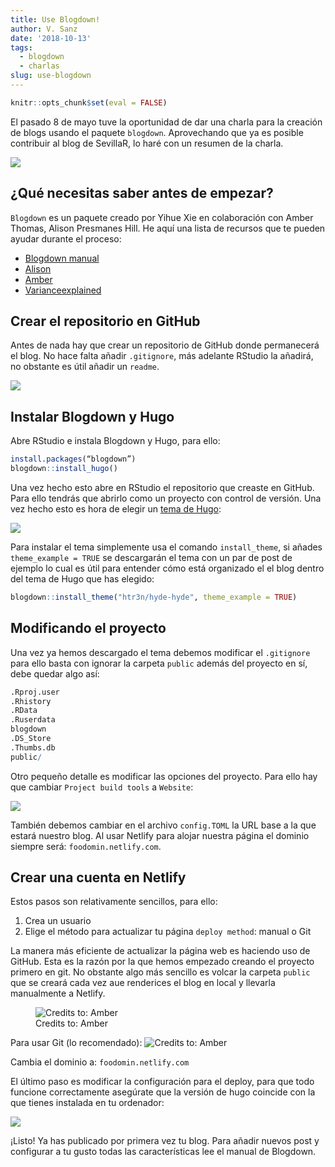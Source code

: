 ```yaml
---
title: Use Blogdown!
author: V. Sanz
date: '2018-10-13'
tags:
  - blogdown
  - charlas
slug: use-blogdown
---
```


```r
knitr::opts_chunk$set(eval = FALSE)
```

El pasado 8 de mayo tuve la oportunidad de dar una charla para la creación de blogs usando el paquete `blogdown`. Aprovechando que ya es posible contribuir al blog de SevillaR, lo haré con un resumen de la charla.

![](/posts/2018-05-17-use-blogdown_files/img_01.png)

## ¿Qué necesitas saber antes de empezar?

`Blogdown` es un paquete creado por Yihue Xie en colaboración con Amber Thomas, Alison Presmanes Hill. He aquí una lista de recursos que te pueden ayudar durante el proceso:

- [Blogdown manual](https://bookdown.org/yihui/blogdown/)
- [Alison](https://alison.rbind.io/post/up-and-running-with-blogdown/)
- [Amber](https://amber.rbind.io/blog/2016/12/19/creatingsite/)
- [Varianceexplained](http://varianceexplained.org/r/start-blog/)

## Crear el repositorio en GitHub

Antes de nada hay que crear un repositorio de GitHub donde permanecerá el blog. No hace falta añadir  `.gitignore`, más adelante RStudio la añadirá, no obstante es útil añadir un `readme`.

![](/posts/2018-05-17-use-blogdown_files/captura_1.PNG)

## Instalar Blogdown y Hugo

Abre RStudio e instala Blogdown y Hugo, para ello:

```r
install.packages(“blogdown”)
blogdown::install_hugo()
```

Una vez hecho esto abre en RStudio el repositorio que creaste en GitHub. Para ello tendrás que abrirlo como un proyecto con control de versión. Una vez hecho esto es hora de elegir un [tema de Hugo](https://themes.gohugo.io/):

![](/posts/2018-05-17-use-blogdown_files/captura_6.PNG)

Para instalar el tema simplemente usa el comando `install_theme`, si añades `theme_example = TRUE` se descargarán el tema con un par de post de ejemplo lo cual es útil para entender cómo está organizado el el blog dentro del tema de Hugo que has elegido:

```r
blogdown::install_theme("htr3n/hyde-hyde", theme_example = TRUE)
```

## Modificando el proyecto

Una vez ya hemos descargado el tema debemos modificar el `.gitignore` para ello basta con ignorar la carpeta `public` además del proyecto en sí, debe quedar algo así:

```r
.Rproj.user
.Rhistory
.RData
.Ruserdata
blogdown
.DS_Store
.Thumbs.db
public/
```

Otro pequeño detalle es modificar las opciones del proyecto. Para ello hay que cambiar `Project build tools` a `Website`:

![](/posts/2018-05-17-use-blogdown_files/Captura de pantalla 2018-05-07 a las 18.48.57.png)

También debemos cambiar en el archivo `config.TOML` la URL base a la que estará nuestro blog. Al usar Netlify para alojar nuestra página el dominio siempre será: `foodomin.netlify.com`. 

## Crear una cuenta en Netlify

Estos pasos son relativamente sencillos, para ello:

1. Crea un usuario
2. Elige el método para actualizar tu página `deploy method`: manual o Git

La manera más eficiente de actualizar la página web es haciendo uso de GitHub. Esta es la razón por la que hemos empezado creando el proyecto primero en git. No obstante algo más sencillo es volcar la carpeta `public` que se creará cada vez aue renderices el blog en local y llevarla manualmente a Netlify.

![Credits to: Amber](/posts/2018-05-17-use-blogdown_files/Captura de pantalla 2018-05-07 a las 20.04.55.png)

Para usar Git (lo recomendado):
![Credits to: Amber](/posts/2018-05-17-use-blogdown_files/Captura de pantalla 2018-05-07 a las 20.23.22.png)

Cambia el dominio a: `foodomin.netlify.com`

El último paso es modificar la configuración para el deploy, para que todo funcione correctamente asegúrate que la versión de hugo coincide con la que tienes instalada en tu ordenador:

![](/posts/2018-05-17-use-blogdown_files/Captura de pantalla 2018-05-17 a las 21.34.10.png)

¡Listo! Ya has publicado por primera vez tu blog. Para añadir nuevos post y configurar a tu gusto todas las características lee el manual de Blogdown.
